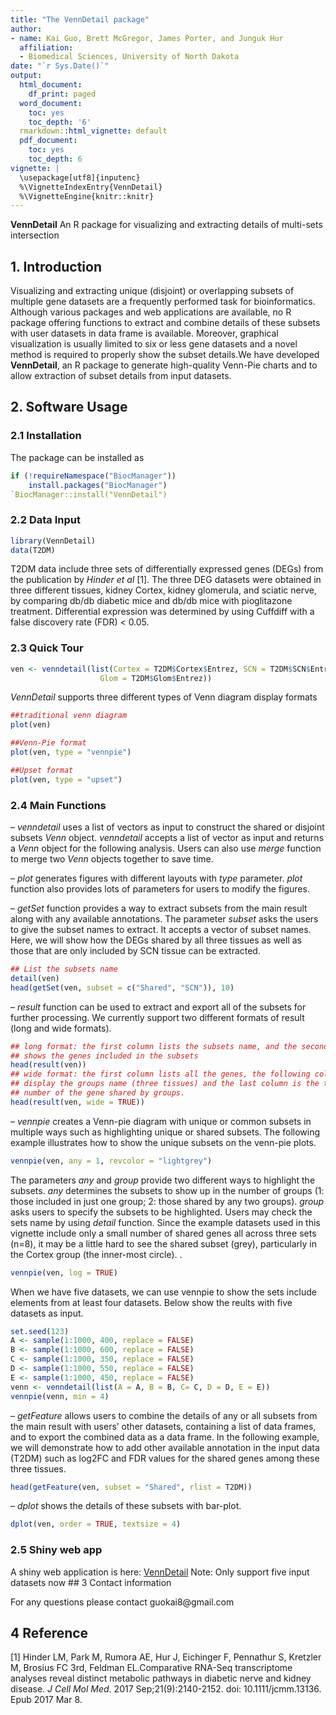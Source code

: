 ```yaml
---
title: "The VennDetail package"
author:
- name: Kai Guo, Brett McGregor, James Porter, and Junguk Hur
  affiliation: 
  - Biomedical Sciences, University of North Dakota
date: "`r Sys.Date()`"   
output:
  html_document:
    df_print: paged
  word_document:
    toc: yes
    toc_depth: '6'
  rmarkdown::html_vignette: default
  pdf_document:
    toc: yes
    toc_depth: 6
vignette: |
  \usepackage[utf8]{inputenc}
  %\VignetteIndexEntry{VennDetail}
  %\VignetteEngine{knitr::knitr} 
---
```

__VennDetail__ An R package for visualizing and extracting details of multi-sets 
intersection  

## 1. Introduction

Visualizing and extracting unique (disjoint) or overlapping subsets of multiple 
gene datasets are a frequently performed task for bioinformatics. Although 
various packages and web applications are available, no R package offering 
functions to extract and combine details of these subsets with user datasets in 
data frame is available. Moreover, graphical visualization is usually limited to
six or less gene datasets and a novel method is required to properly show the 
subset details.We have developed __VennDetail__, an R package to generate 
high-quality Venn-Pie charts and to allow extraction of subset details from 
input datasets.  

## 2. Software Usage
### 2.1 Installation
The package can be installed as
``` r
if (!requireNamespace("BiocManager"))
    install.packages("BiocManager")
`BiocManager::install("VennDetail")
``` 
### 2.2 Data Input
```r
library(VennDetail)
data(T2DM)
```
T2DM data include three sets of differentially expressed genes (DEGs) from the
publication by _Hinder et al_ [1]. The three DEG datasets were obtained in three 
different tissues, kidney Cortex, kidney glomerula, and sciatic nerve, by 
comparing db/db diabetic mice and db/db mice with pioglitazone treatment. 
Differential expression was determined by using Cuffdiff with a false discovery 
rate (FDR) < 0.05.    

### 2.3 Quick Tour
``` r
ven <- venndetail(list(Cortex = T2DM$Cortex$Entrez, SCN = T2DM$SCN$Entrez,
                    Glom = T2DM$Glom$Entrez))
```  
_VennDetail_ supports three different types of Venn diagram display formats
```  r
##traditional venn diagram
plot(ven)
```

```  r
##Venn-Pie format
plot(ven, type = "vennpie")
```

```  r
##Upset format
plot(ven, type = "upset")
```   

### 2.4 Main Functions
--  _venndetail_ uses a list of vectors as input to construct the shared or 
disjoint subsets _Venn_ object. _venndetail_ accepts a list of vector as input
and returns a _Venn_ object for the following analysis. Users can also use _merge_
function to merge two _Venn_ objects together to save time.

-- _plot_ generates figures with different layouts with _type_ parameter. _plot_ 
function also provides lots of parameters for users to modify the figures. 

-- _getSet_ function provides a way to extract subsets from the main result along 
with any available annotations. The parameter _subset_ asks the users to give the 
subset names to extract. It accepts a vector of subset names. Here, we will show
how the DEGs shared by all three tissues as well as those that are only included
by SCN tissue can be extracted.
```r
## List the subsets name
detail(ven) 
head(getSet(ven, subset = c("Shared", "SCN")), 10)
```    
-- _result_ function can be used to extract and export all of the subsets 
for further processing. We currently support two different formats of result 
(long and wide formats).
```r
## long format: the first column lists the subsets name, and the second column
## shows the genes included in the subsets
head(result(ven))
## wide format: the first column lists all the genes, the following columns
## display the groups name (three tissues) and the last column is the total 
## number of the gene shared by groups.
head(result(ven, wide = TRUE))
```     

-- _vennpie_ creates a Venn-pie diagram with unique or common subsets in 
multiple ways such as highlighting unique or shared subsets. The following 
example illustrates how to show the unique subsets on the venn-pie plots.
```r
vennpie(ven, any = 1, revcolor = "lightgrey")
```
The parameters _any_ and _group_ provide two different ways to highlight the 
subsets. _any_ determines the subsets to show up in the number of groups 
(1: those included in just one group; 2: those shared by any two groups). 
_group_ asks users to specify the subsets to be highlighted. Users may check 
the sets name by using _detail_ function.
Since the example datasets used in this vignette include only a small number of 
shared genes all across three sets (n=8), it may be a little hard to see the 
shared subset (grey), particularly in the Cortex group (the inner-most 
circle).
.
```r
vennpie(ven, log = TRUE)
```   
When we have five datasets, we can use vennpie to show the sets 
include elements from at least four datasets. Below show the reults with five 
datasets as input. 
```r
set.seed(123)
A <- sample(1:1000, 400, replace = FALSE)
B <- sample(1:1000, 600, replace = FALSE)
C <- sample(1:1000, 350, replace = FALSE)
D <- sample(1:1000, 550, replace = FALSE)
E <- sample(1:1000, 450, replace = FALSE)
venn <- venndetail(list(A = A, B = B, C= C, D = D, E = E))
vennpie(venn, min = 4)
```
-- _getFeature_ allows users to combine the details of any or all subsets from 
the main result with users’ other datasets, containing a list of data frames, 
and to export the combined data as a data frame. In the following example, we 
will demonstrate how to add other available annotation in the input data (T2DM)
such as log2FC and FDR values for the shared genes among these three tissues.
```r
head(getFeature(ven, subset = "Shared", rlist = T2DM))
```
-- _dplot_ shows the details of these subsets with bar-plot. 

```r
dplot(ven, order = TRUE, textsize = 4)
```    

### 2.5 Shiny web app
A shiny web application is here: 
[VennDetail](http://hurlab.med.und.edu/VennDetail/) 
Note: Only support five input datasets now
## 3 Contact information

For any questions please contact guokai8@gmail.com    

## 4 Reference
[1] Hinder LM, Park M, Rumora AE, Hur J, Eichinger F, Pennathur S, Kretzler M, 
Brosius FC 3rd, Feldman EL.Comparative RNA-Seq transcriptome analyses reveal 
distinct metabolic pathways in diabetic nerve and kidney disease.
_J Cell Mol Med._ 2017 Sep;21(9):2140-2152. doi: 10.1111/jcmm.13136. Epub 
2017 Mar 8.
